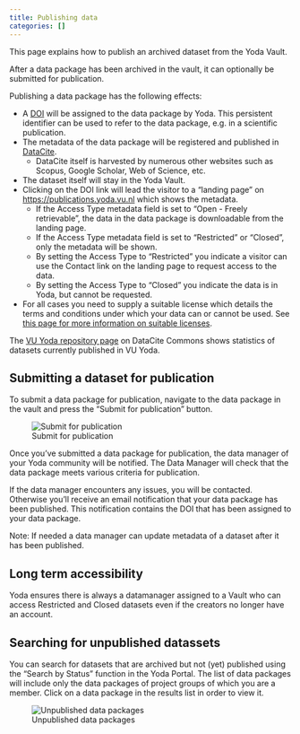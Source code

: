 ```yaml
---
title: Publishing data
categories: []
---
```


This page explains how to publish an archived dataset from the Yoda Vault.

After a data package has been archived in the vault, it can optionally be submitted for publication.

Publishing a data package has the following effects:

- A [DOI](https://www.doi.org/) will be assigned to the data package by Yoda. This persistent identifier can be used to refer to the data package, e.g. in a scientific publication.
- The metadata of the data package will be registered and published in [DataCite](https://commons.datacite.org/). 
    - DataCite itself is harvested by numerous other websites such as Scopus, Google Scholar, Web of Science, etc.
- The dataset itself will stay in the Yoda Vault.
- Clicking on the DOI link will lead the visitor to a "landing page" on [https://publications.yoda.vu.nl](https://publications.yoda.vu.nl) which shows the metadata.
    - If the Access Type metadata field is set to &ldquo;Open - Freely retrievable&rdquo;, the data in the data package is downloadable from the landing page. 
    - If the Access Type metadata field is set to &ldquo;Restricted&rdquo; or &ldquo;Closed&rdquo;, only the metadata will be shown.
    - By setting the Access Type to &ldquo;Restricted&rdquo; you indicate a visitor can use the Contact link on the landing page to request access to the data. 
    - By setting the Access Type to &ldquo;Closed&rdquo; you indicate the data is in Yoda, but cannot be requested.
- For all cases you need to supply a suitable license which details the terms and conditions under which your data can or cannot be used. See [this page for more information on suitable licenses](./yoda_license.qmd). 

The [VU Yoda repository page](https://commons.datacite.org/repositories/9z2c5d2)  on DataCite Commons shows statistics of datasets currently published in VU Yoda.

## Submitting a dataset for publication

To submit a data package for publication, navigate to the data package in the vault and press the &ldquo;Submit for publication&rdquo; button.

![Submit for publication](/public/manuals/yoda/pub-submit-publication.png)

Once you’ve submitted a data package for publication, the data manager of your Yoda community will be notified. The Data Manager will check that the data package meets various criteria for publication.

If the data manager encounters any issues, you will be contacted. Otherwise you'll receive an email notification that your data package has been published. This notification contains the DOI that has been assigned to your data package.

Note: If needed a data manager can update metadata of a dataset after it has been published.

## Long term accessibility
Yoda ensures there is always a datamanager assigned to a Vault who can access Restricted and Closed datasets even if the creators no longer have an account.

## Searching for unpublished datassets

You can search for datasets that are archived but not (yet) published using the &ldquo;Search by Status&rdquo; function in the Yoda Portal.
The list of data packages will include only the data packages of project groups of which you are a member.
Click on a data package in the results list in order to view it.

![Unpublished data packages](/public/manuals/yoda/pub-search-unpublished.png)

<!-- TODO add information on versioning -->